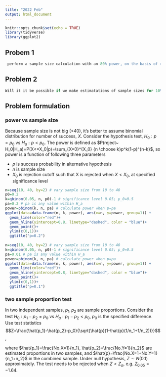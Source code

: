 ```yaml
---
title: "2022 Feb"
output: html_document
---
```


```r
knitr::opts_chunk$set(echo = TRUE)
library(tidyverse)
library(ggplot2)
```

## Probem 1  

```r
 perform a sample size calculation with an 80% power, on the basis of reported clinical and radiographical failure rates of pulpotomy treatment which ranges between 10%-20% (for each) in the literature. `
```



## Problem 2 

```r
Will it it be possible if we make estimatations of sample sizes for 10%, 12% and 15% differences (respectively) between the groups with significance level of 0.05? 
```


## Problem formulation 


### power vs sample size 

Because sample size is not big (<40), it's better to assume binomial distribution for number of success, $X$. Consider the hypothesis test, $H_0: p=p_0$ vs $H_a: p< p_0$. The power is defined as $P(reject~ H_0|H_a)=P(X<=X_0|p)=\sum_{X=0}^{X_0} {n \choose k}p^k(1-p)^{n-k}$, so power is a function of following three parameters 

* $p$ is success probability in alternative hypothesis 
* $n$  is sample size 
* $X_0$ is rejection cutoff such that X is rejected when $X<X_0$, at specified significance level  


```r
n=seq(10, 40, by=2) # vary sample size from 10 to 40
p0=0.2
k=qbinom(0.05, n, p0)-1 # significance level 0.05; p_0=0.5 
pa=0.2 # pa is any value within H_a
power=pbinom(k, n, pa) # calculate power when p=pa
ggplot(data=data.frame(n, k, power), aes(x=n, y=power, group=1)) +
  geom_line(color="red")+
  geom_hline(yintercept=0.8, linetype="dashed", color = "blue")+
  geom_point()+
  ylim(c(0,1))+
  ggtitle("p=0.2")
  
n=seq(10, 40, by=2) # vary sample size from 10 to 40 
k=qbinom(0.05, n, p0)-1 # significance level 0.05; p_0=0.5 
pa=0.01 # pa is any value within H_a
power=pbinom(k, n, pa) # calculate power when p=pa
ggplot(data=data.frame(n, k, power), aes(x=n, y=power, group=1)) +
  geom_line(color="red")+
  geom_hline(yintercept=0.8, linetype="dashed", color = "blue")+
  geom_point()+
  ylim(c(0,1))+
  ggtitle("p=0.1")

```

### two sample proportion test 

In two independent samples, $p_1, p_2$ are sample proportions. Consider 
 the test $H_0:p_1-p_2=p_0$ vs $H_a:p_1-p_2<p_0$, $p_0$ is the specified difference. Use test statistics $$Z=\frac{\hat{p_1}-\hat{p_2}-p_0}{\sqrt{\hat{p}(1-\hat{p}(1/n_1+1/n_2))}}$$, 
 
 where $\hat{p_1}=\frac{No.X=1}{n_1}, \hat{p_2}=\frac{No.Y=1}{n_2}$ are estimated proportions in two samples, and $\hat{p}=\frac{No.X=1+No.Y=1}{n_1+n_2}$ in the combined sample. Under null hypothesis, $Z\sim N(0.1)$ approximately. The test needs to be rejected when $Z<Z_{\alpha}$, e.g. $Z_{0.05}=-1.64$. 
 

